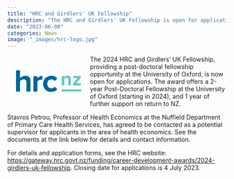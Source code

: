 ```yaml
---
title: "HRC and Girdlers' UK Fellowship"
description: "The HRC and Girdlers' UK Fellowship is open for applications"
date: "2023-06-08"
categories: News
image: "_images/hrc-logo.jpg"
---
```


<div style="float:left;width:150px;margin:20px;">
  <svg xmlns="http://www.w3.org/2000/svg" viewBox="0 0 217 72">
    <g fill="none" fill-rule="evenodd">
      <path fill="#00659B" d="M34.54 70.454V39.4c0-3.519-.862-5.95-2.586-7.289-1.727-1.336-4.032-2.006-6.92-2.006-2.606 0-4.895.616-6.865 1.847-1.972 1.234-3.557 2.626-4.753 4.173v34.33H0V0h13.416v26.09c1.619-1.97 3.96-3.785 7.023-5.439 3.065-1.654 6.709-2.483 10.934-2.483 5.633 0 9.805 1.424 12.517 4.277 2.709 2.853 4.067 6.78 4.067 11.778v36.231H34.54zM57.778 70.454v-51.02h13.416v6.972c1.83-2.252 4.206-4.188 7.13-5.81 2.92-1.619 5.968-2.428 9.136-2.428v13.098c-.987-.212-2.218-.319-3.696-.319-1.127 0-2.308.144-3.54.423a18.853 18.853 0 0 0-3.59 1.217 17.41 17.41 0 0 0-3.17 1.846c-.95.705-1.708 1.481-2.27 2.324v33.697H57.778zM117.14 71.722c-3.945 0-7.57-.652-10.879-1.955-3.312-1.301-6.164-3.15-8.557-5.546-2.394-2.393-4.26-5.228-5.598-8.502-1.339-3.275-2.008-6.882-2.008-10.827 0-3.872.67-7.447 2.008-10.72 1.337-3.277 3.204-6.11 5.598-8.506 2.393-2.393 5.245-4.241 8.557-5.545 3.31-1.302 6.934-1.953 10.88-1.953 5.21 0 9.453.95 12.727 2.85 3.275 1.902 5.757 4.016 7.448 6.339l-8.768 8.239c-2.467-3.66-6.057-5.492-10.774-5.492-4.085 0-7.412 1.355-9.982 4.068-2.572 2.71-3.855 6.283-3.855 10.72 0 4.436 1.283 8.026 3.855 10.773 2.57 2.746 5.897 4.12 9.982 4.12 2.324 0 4.401-.491 6.233-1.476a13.125 13.125 0 0 0 4.541-4.016l8.768 8.133c-1.69 2.397-4.173 4.542-7.448 6.443-3.274 1.902-7.518 2.853-12.728 2.853"></path>
      <path fill="#67C8C7" d="M173.8 50.201V30.982c0-2.238-.526-3.785-1.578-4.64-1.055-.856-2.481-1.284-4.28-1.284-1.667 0-3.117.383-4.344 1.152-1.23.767-2.194 1.635-2.897 2.6V50.2h-8.358v-31.79h8.358v4.145c1.009-1.228 2.458-2.358 4.344-3.389 1.887-1.03 4.148-1.548 6.78-1.548 3.51 0 6.11.913 7.8 2.732 1.69 1.822 2.534 4.29 2.534 7.404v22.446h-8.36zM189.595 50.201v-6.252l14.351-18.233h-14.351V18.41h25.672v6.055L200.72 42.896h14.81v7.305zM151.501 70.036h65.342v-6.582h-65.342z"></path>
    </g>
  </svg>
</div>

The 2024 HRC and Girdlers' UK Fellowship, providing a post-doctoral fellowship opportunity at the University of Oxford, is now open for applications. The award offers a 2-year Post-Doctoral Fellowship at the University of Oxford (starting in 2024), and 1 year of further support on return to NZ.

Stavros Petrou, Professor of Health Economics at the Nuffield Department of Primary Care Health Services, has agreed to be contacted as a potential supervisor for applicants in the area of health economics. See the documents at the link below for details and contact information.

For details and application forms, see the HRC website: <https://gateway.hrc.govt.nz/funding/career-development-awards/2024-girdlers-uk-fellowship>. Closing date for applications is 4 July 2023.

